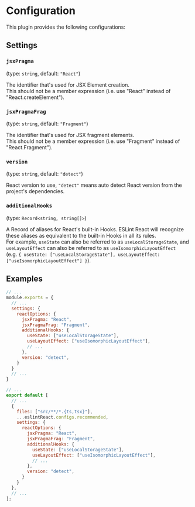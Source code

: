 
# Configuration

This plugin provides the following configurations:

## Settings

### `jsxPragma`

(type: `string`, default: `"React"`)

The identifier that's used for JSX Element creation.\
This should not be a member expression (i.e. use "React" instead of "React.createElement").

### `jsxPragmaFrag`

(type: `string`, default: `"Fragment"`)

The identifier that's used for JSX fragment elements.\
This should not be a member expression (i.e. use "Fragment" instead of "React.Fragment").

### `version`

(type: `string`, default: `"detect"`)

React version to use, `"detect"` means auto detect React version from the project's dependencies.

### `additionalHooks`

(type: `Record<string, string[]>`)

A Record of aliases for React's built-in Hooks. ESLint React will recognize these aliases as equivalent to the built-in Hooks in all its rules.\
For example, `useState` can also be referred to as `useLocalStorageState`, and `useLayoutEffect` can also be referred to as `useIsomorphicLayoutEffect`\
(e.g. `{ useState: ["useLocalStorageState"], useLayoutEffect: ["useIsomorphicLayoutEffect"] }`).

## Examples

<ESLintConfig>

<Config>

```js filename=".eslintrc.js"
// ...
module.exports = {
  // ...
  settings: {
    reactOptions: {
      jsxPragma: "React",
      jsxPragmaFrag: "Fragment",
      additionalHooks: {
        useState: ["useLocalStorageState"],
        useLayoutEffect: ["useIsomorphicLayoutEffect"],
        // ...
      },
      version: "detect",
    }
  }
  // ...
}
```

</Config>

<Config>

```js filename="eslint.config.js"
// ...
export default [
  // ...
  {
    files: ["src/**/*.{ts,tsx}"],
    ...eslintReact.configs.recommended,
    settings: {
      reactOptions: {
        jsxPragma: "React",
        jsxPragmaFrag: "Fragment",
        additionalHooks: {
          useState: ["useLocalStorageState"],
          useLayoutEffect: ["useIsomorphicLayoutEffect"],
          // ...
        },
        version: "detect",
      }
    }
  },
  // ...
];
```

</Config>

</ESLintConfig>
